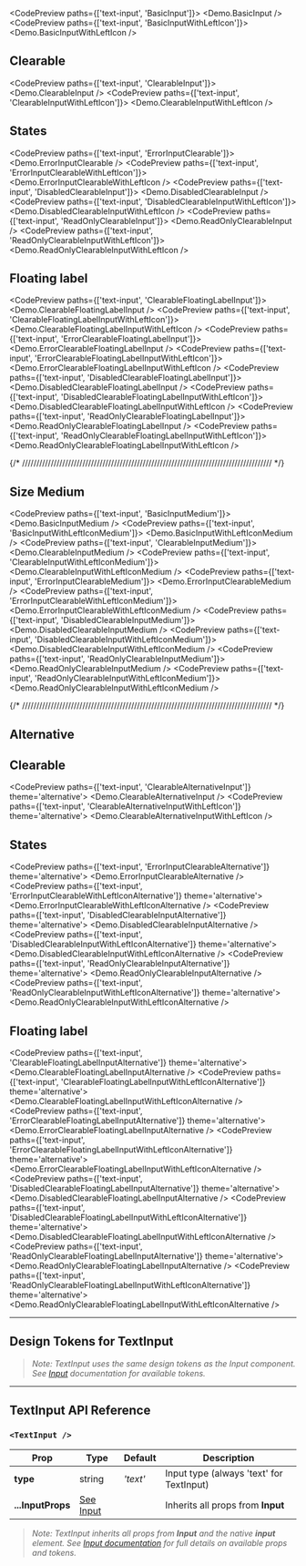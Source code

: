 
<CodePreview paths={['text-input', 'BasicInput']}>
  <Demo.BasicInput />
</CodePreview>
<CodePreview paths={['text-input', 'BasicInputWithLeftIcon']}>
  <Demo.BasicInputWithLeftIcon />
</CodePreview>

## Clearable

<CodePreview paths={['text-input', 'ClearableInput']}>
  <Demo.ClearableInput />
</CodePreview>
<CodePreview paths={['text-input', 'ClearableInputWithLeftIcon']}>
  <Demo.ClearableInputWithLeftIcon />
</CodePreview>

## States

<CodePreview paths={['text-input', 'ErrorInputClearable']}>
  <Demo.ErrorInputClearable />
</CodePreview>
<CodePreview paths={['text-input', 'ErrorInputClearableWithLeftIcon']}>
  <Demo.ErrorInputClearableWithLeftIcon />
</CodePreview>
<CodePreview paths={['text-input', 'DisabledClearableInput']}>
  <Demo.DisabledClearableInput />
</CodePreview>
<CodePreview paths={['text-input', 'DisabledClearableInputWithLeftIcon']}>
  <Demo.DisabledClearableInputWithLeftIcon />
</CodePreview>
<CodePreview paths={['text-input', 'ReadOnlyClearableInput']}>
  <Demo.ReadOnlyClearableInput />
</CodePreview>
<CodePreview paths={['text-input', 'ReadOnlyClearableInputWithLeftIcon']}>
  <Demo.ReadOnlyClearableInputWithLeftIcon />
</CodePreview>

## Floating label

<CodePreview paths={['text-input', 'ClearableFloatingLabelInput']}>
  <Demo.ClearableFloatingLabelInput />
</CodePreview>
<CodePreview paths={['text-input', 'ClearableFloatingLabelInputWithLeftIcon']}>
  <Demo.ClearableFloatingLabelInputWithLeftIcon />
</CodePreview>
<CodePreview paths={['text-input', 'ErrorClearableFloatingLabelInput']}>
  <Demo.ErrorClearableFloatingLabelInput />
</CodePreview>
<CodePreview paths={['text-input', 'ErrorClearableFloatingLabelInputWithLeftIcon']}>
  <Demo.ErrorClearableFloatingLabelInputWithLeftIcon />
</CodePreview>
<CodePreview paths={['text-input', 'DisabledClearableFloatingLabelInput']}>
  <Demo.DisabledClearableFloatingLabelInput />
</CodePreview>
<CodePreview paths={['text-input', 'DisabledClearableFloatingLabelInputWithLeftIcon']}>
  <Demo.DisabledClearableFloatingLabelInputWithLeftIcon />
</CodePreview>
<CodePreview paths={['text-input', 'ReadOnlyClearableFloatingLabelInput']}>
  <Demo.ReadOnlyClearableFloatingLabelInput />
</CodePreview>
<CodePreview paths={['text-input', 'ReadOnlyClearableFloatingLabelInputWithLeftIcon']}>
  <Demo.ReadOnlyClearableFloatingLabelInputWithLeftIcon />
</CodePreview>

{/* /////////////////////////////////////////////////////////////////////////////////////// */}

## Size Medium

<CodePreview paths={['text-input', 'BasicInputMedium']}>
  <Demo.BasicInputMedium />
</CodePreview>
<CodePreview paths={['text-input', 'BasicInputWithLeftIconMedium']}>
  <Demo.BasicInputWithLeftIconMedium />
</CodePreview>
<CodePreview paths={['text-input', 'ClearableInputMedium']}>
  <Demo.ClearableInputMedium />
</CodePreview>
<CodePreview paths={['text-input', 'ClearableInputWithLeftIconMedium']}>
  <Demo.ClearableInputWithLeftIconMedium />
</CodePreview>
<CodePreview paths={['text-input', 'ErrorInputClearableMedium']}>
  <Demo.ErrorInputClearableMedium />
</CodePreview>
<CodePreview paths={['text-input', 'ErrorInputClearableWithLeftIconMedium']}>
  <Demo.ErrorInputClearableWithLeftIconMedium />
</CodePreview>
<CodePreview paths={['text-input', 'DisabledClearableInputMedium']}>
  <Demo.DisabledClearableInputMedium />
</CodePreview>
<CodePreview paths={['text-input', 'DisabledClearableInputWithLeftIconMedium']}>
  <Demo.DisabledClearableInputWithLeftIconMedium />
</CodePreview>
<CodePreview paths={['text-input', 'ReadOnlyClearableInputMedium']}>
  <Demo.ReadOnlyClearableInputMedium />
</CodePreview>
<CodePreview paths={['text-input', 'ReadOnlyClearableInputWithLeftIconMedium']}>
  <Demo.ReadOnlyClearableInputWithLeftIconMedium />
</CodePreview>

{/* /////////////////////////////////////////////////////////////////////////////////////// */}

## Alternative

## Clearable

<CodePreview paths={['text-input', 'ClearableAlternativeInput']} theme='alternative'>
  <Demo.ClearableAlternativeInput />
</CodePreview>
<CodePreview paths={['text-input', 'ClearableAlternativeInputWithLeftIcon']} theme='alternative'>
  <Demo.ClearableAlternativeInputWithLeftIcon />
</CodePreview>

## States

<CodePreview paths={['text-input', 'ErrorInputClearableAlternative']} theme='alternative'>
  <Demo.ErrorInputClearableAlternative />
</CodePreview>
<CodePreview paths={['text-input', 'ErrorInputClearableWithLeftIconAlternative']} theme='alternative'>
  <Demo.ErrorInputClearableWithLeftIconAlternative />
</CodePreview>
<CodePreview paths={['text-input', 'DisabledClearableInputAlternative']} theme='alternative'>
  <Demo.DisabledClearableInputAlternative />
</CodePreview>
<CodePreview paths={['text-input', 'DisabledClearableInputWithLeftIconAlternative']} theme='alternative'>
  <Demo.DisabledClearableInputWithLeftIconAlternative />
</CodePreview>
<CodePreview paths={['text-input', 'ReadOnlyClearableInputAlternative']} theme='alternative'>
  <Demo.ReadOnlyClearableInputAlternative />
</CodePreview>
<CodePreview paths={['text-input', 'ReadOnlyClearableInputWithLeftIconAlternative']} theme='alternative'>
  <Demo.ReadOnlyClearableInputWithLeftIconAlternative />
</CodePreview>

## Floating label

<CodePreview paths={['text-input', 'ClearableFloatingLabelInputAlternative']} theme='alternative'>
  <Demo.ClearableFloatingLabelInputAlternative />
</CodePreview>
<CodePreview paths={['text-input', 'ClearableFloatingLabelInputWithLeftIconAlternative']} theme='alternative'>
  <Demo.ClearableFloatingLabelInputWithLeftIconAlternative />
</CodePreview>
<CodePreview paths={['text-input', 'ErrorClearableFloatingLabelInputAlternative']} theme='alternative'>
  <Demo.ErrorClearableFloatingLabelInputAlternative />
</CodePreview>
<CodePreview paths={['text-input', 'ErrorClearableFloatingLabelInputWithLeftIconAlternative']} theme='alternative'>
  <Demo.ErrorClearableFloatingLabelInputWithLeftIconAlternative />
</CodePreview>
<CodePreview paths={['text-input', 'DisabledClearableFloatingLabelInputAlternative']} theme='alternative'>
  <Demo.DisabledClearableFloatingLabelInputAlternative />
</CodePreview>
<CodePreview paths={['text-input', 'DisabledClearableFloatingLabelInputWithLeftIconAlternative']} theme='alternative'>
  <Demo.DisabledClearableFloatingLabelInputWithLeftIconAlternative />
</CodePreview>
<CodePreview paths={['text-input', 'ReadOnlyClearableFloatingLabelInputAlternative']} theme='alternative'>
  <Demo.ReadOnlyClearableFloatingLabelInputAlternative />
</CodePreview>
<CodePreview paths={['text-input', 'ReadOnlyClearableFloatingLabelInputWithLeftIconAlternative']} theme='alternative'>
  <Demo.ReadOnlyClearableFloatingLabelInputWithLeftIconAlternative />
</CodePreview>

---

## Design Tokens for TextInput

> _Note: TextInput uses the same design tokens as the Input component. See [Input](../base-input/dev) documentation for available tokens._

---

## TextInput API Reference

### `<TextInput />`

| **Prop**          | **Type**                       | **Default** | **Description**                          |
| ----------------- | ------------------------------ | ----------- | ---------------------------------------- |
| **type**          | string                         | _'text'_    | Input type (always 'text' for TextInput) |
| **...InputProps** | [See Input](../base-input/dev) |             | Inherits all props from **Input**        |

> _Note: TextInput inherits all props from **Input** and the native **input** element. See [Input documentation](../base-input/dev) for full details on available props and tokens._
